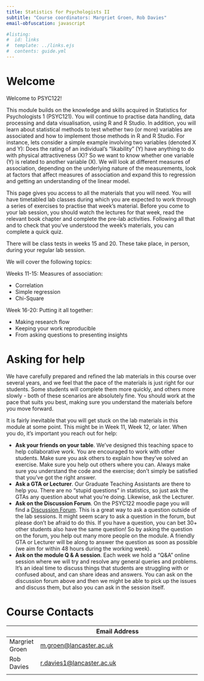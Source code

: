 ```yaml
---
title: Statistics for Psychologists II
subtitle: "Course coordinators: Margriet Groen, Rob Davies"
email-obfuscation: javascript

#listing:
#  id: links
#  template: ../links.ejs
#  contents: guide.yml
---
```


# Welcome

Welcome to PSYC122!

This module builds on the knowledge and skills acquired in Statistics for Psychologists 1 (PSYC121). You will continue to practise data handling, data processing and data visualisation, using R and R Studio. In addition, you will learn about statistical methods to test whether two (or more) variables are associated and how to implement those methods in R and R Studio. For instance, lets consider a simple example involving two variables (denoted X and Y): Does the rating of an individual's "likability" (Y) have anything to do with physical attractiveness (X)? So we want to know whether one variable (Y) is related to another variable (X). We will look at different measures of association, depending on the underlying nature of the measurements, look at factors that affect measures of association and expand this to regression and getting an understanding of the linear model.

This page gives you access to all the materials that you will need. You will have timetabled lab classes during which you are expected to work through a series of exercises to practise that week's material. Before you come to your lab session, you should watch the lectures for that week, read the relevant book chapter and complete the pre-lab activities. Following all that and to check that you've understood the week's materials, you can complete a quick quiz.

There will be class tests in weeks 15 and 20. These take place, in person, during your regular lab session.

We will cover the following topics:

Weeks 11-15: Measures of association:

-	Correlation
-	Simple regression
-	Chi-Square

Week 16-20: Putting it all together:

-	Making research flow
- Keeping your work reproducible
- From asking questions to presenting insights

# Asking for help

We have carefully prepared and refined the lab materials in this course over several years, and we feel that the pace of the materials is just right for our students. Some students will complete them more quickly, and others more slowly - both of these scenarios are absolutely fine. You should work at the pace that suits you best, making sure you understand the materials before you move forward. 

It is fairly inevitable that you will get stuck on the lab materials in this module at some point. This might be in Week 11, Week 12, or later. When you do, it's important you reach out for help:

  - **Ask your friends on your table**. We've designed this teaching space to help collaborative work. You are encouraged to work with other students. Make sure you ask others to explain how they've solved an exercise. Make sure you help out others where you can. Always make sure you understand the code and the exercise; don't simply be satisfied that you've got the right answer.
  - **Ask a GTA or Lecturer**. Our Graduate Teaching Assistants are there to help you. There are no "stupid questions" in statistics, so just ask the GTAs any question about what you're doing. Likewise, ask the Lecturer. 
  - **Ask on the Discussion Forum**. On the PSYC122 moodle page you will find a [Discussion Forum](https://modules.lancaster.ac.uk/mod/forum/view.php?id=2272555). This is a great way to ask a question outside of the lab sessions. It might seem scary to ask a question in the forum, but please don't be afraid to do this. If you have a question, you can bet 30+ other students also have the same question! So by asking the question on the forum, you help out many more people on the module. A friendly GTA or Lecturer will be along to answer the question as soon as possible (we aim for within 48 hours during the working week).
  - **Ask on the module Q & A session**. Each week we hold a "Q&A" online session where we will try and resolve any general queries and problems. It's an ideal time to discuss things that students are struggling with or confused about, and can share ideas and answers. You can ask on the discussion forum above and then we might be able to pick up the issues and discuss them, but also you can ask in the session itself.

# Course Contacts

|             | Email Address                                                  |
|-------------|----------------------------------------------------------------|
| Margriet Groen | [m.groen\@lancaster.ac.uk](mailto:m.groen@lancaster.ac.uk) |
| Rob Davies  | [r.davies1\@lancaster.ac.uk](mailto:r.davies1@lancaster.ac.uk)     |
|             |                                                                |
